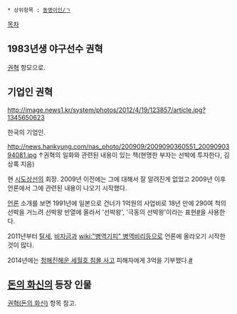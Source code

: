  * 상위항목 : [[동명이인/ㄱ]]

[[목차]]
== 1983년생 야구선수 권혁 ==
[[권혁]] 항모으로.

== 기업인 권혁 ==
http://image.news1.kr/system/photos/2012/4/19/123857/article.jpg?1345650623

한국의 기업인.

http://news.hankyung.com/nas_photo/200909/2009090360551_2009090394081.jpg
↑권혁의 일화와 관련된 내용이 있는 책(현명한 부자는 선박에 투자한다, 김상록 지음)

현 [[시도상선]]의 회장. 2009년 이전에는 그에 대해서 잘 알려진게 없었고 2009년 이후 언론에서 그에 관련된 내용이 나오기 시작했다. 

[[언론]] 소개를 보면 1991년에 일본으로 건너가 1억원의 사업비로 18년 만에 290여 척의 선박을 거느려 선박왕 반열에 올라서 '선박왕', '극동의 선박왕'이라는 표현[http://news.naver.com/main/read.nhn?mode=LSD&mid=sec&sid1=101&oid=001&aid=0002845009 #]을 사용한다. 

2011년부터 [[탈세]], [[비자금]]과 [[wiki:"병역기피" 병역비리]]등으로 언론에 올라오기 시작한 것이 많다.

2014년에는 [[청해진해운 세월호 침몰 사고]] 피해자에게 3억을 기부했다.[http://news.naver.com/main/read.nhn?mode=LSD&mid=sec&sid1=102&oid=016&aid=0000486450 #]

== [[돈의 화신]]의 등장 인물 ==
[[권혁(돈의 화신)]] 항목 참고.

